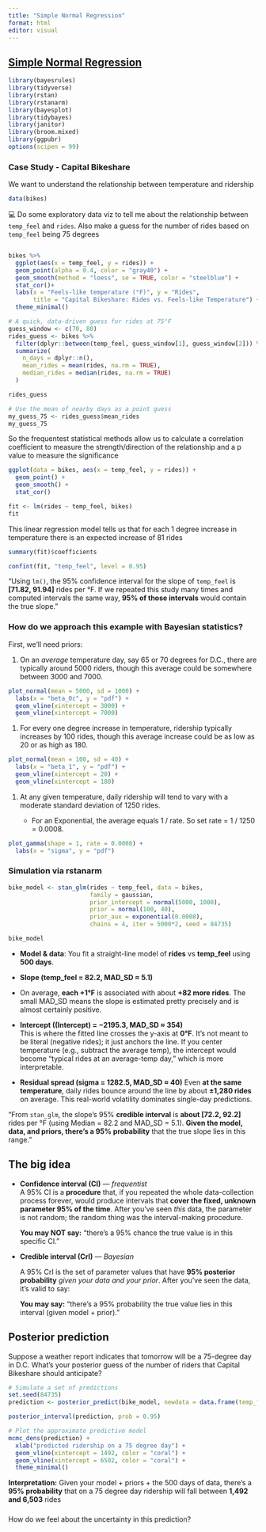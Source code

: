 ```yaml
---
title: "Simple Normal Regression"
format: html
editor: visual
---
```


## [Simple Normal Regression](https://www.bayesrulesbook.com/chapter-9#:~:text=Chapter%209-,Simple%20Normal%20Regression,-Welcome%20to%20Unit)

```r
library(bayesrules)
library(tidyverse)
library(rstan)
library(rstanarm)
library(bayesplot)
library(tidybayes)
library(janitor)
library(broom.mixed)
library(ggpubr)
options(scipen = 99)
```

### Case Study - Capital Bikeshare

We want to understand the relationship between temperature and ridership

```r
data(bikes)
```

💻 Do some exploratory data viz to tell me about the relationship between `temp_feel` and `rides`. Also make a guess for the number of rides based on `temp_feel` being 75 degrees

```r

```

```r
bikes %>%
  ggplot(aes(x = temp_feel, y = rides)) +
  geom_point(alpha = 0.4, color = "gray40") +
  geom_smooth(method = "loess", se = TRUE, color = "steelblue") +
  stat_cor()+
  labs(x = "Feels-like temperature (°F)", y = "Rides",
       title = "Capital Bikeshare: Rides vs. Feels-like Temperature") +
  theme_minimal()
```

```r
# A quick, data-driven guess for rides at 75°F
guess_window <- c(70, 80)
rides_guess <- bikes %>%
  filter(dplyr::between(temp_feel, guess_window[1], guess_window[2])) %>%
  summarize(
    n_days = dplyr::n(),
    mean_rides = mean(rides, na.rm = TRUE),
    median_rides = median(rides, na.rm = TRUE)
  )

rides_guess

# Use the mean of nearby days as a point guess
my_guess_75 <- rides_guess$mean_rides
my_guess_75
```

So the frequentest statistical methods allow us to calculate a correlation coefficient to measure the strength/direction of the relationship and a p value to measure the significance

```r
ggplot(data = bikes, aes(x = temp_feel, y = rides)) +
  geom_point() +
  geom_smooth() +
  stat_cor()
```

```r
fit <- lm(rides ~ temp_feel, bikes)
fit
```

This linear regression model tells us that for each 1 degree increase in temperature there is an expected increase of 81 rides

```r
summary(fit)$coefficients
```

```r
confint(fit, "temp_feel", level = 0.95) 
```

“Using `lm()`, the 95% confidence interval for the slope of `temp_feel` is **\[71.82, 91.94\]** rides per °F. If we repeated this study many times and computed intervals the same way, **95% of those intervals** would contain the true slope.”

### How do we approach this example with Bayesian statistics?

First, we'll need priors:

1.  On an *average* temperature day, say 65 or 70 degrees for D.C., there are typically around 5000 riders, though this average could be somewhere between 3000 and 7000.

```r
plot_normal(mean = 5000, sd = 1000) + 
  labs(x = "beta_0c", y = "pdf") +
  geom_vline(xintercept = 3000) +
  geom_vline(xintercept = 7000) 
```

1.  For every one degree increase in temperature, ridership typically increases by 100 rides, though this average increase could be as low as 20 or as high as 180.

```r
plot_normal(mean = 100, sd = 40) + 
  labs(x = "beta_1", y = "pdf") +
  geom_vline(xintercept = 20) +
  geom_vline(xintercept = 180) 
```

1.  At any given temperature, daily ridership will tend to vary with a moderate standard deviation of 1250 rides.

    -   For an Exponential, the average equals 1 / rate. So set rate = 1 / 1250 = 0.0008.

```r
plot_gamma(shape = 1, rate = 0.0008) + 
  labs(x = "sigma", y = "pdf")
```

### Simulation via rstanarm

```r
bike_model <- stan_glm(rides ~ temp_feel, data = bikes,
                       family = gaussian,
                       prior_intercept = normal(5000, 1000),
                       prior = normal(100, 40), 
                       prior_aux = exponential(0.0008),
                       chains = 4, iter = 5000*2, seed = 84735)
```

```r
bike_model
```

-   **Model & data**: You fit a straight-line model of **rides** vs **temp_feel** using **500 days**.

-   **Slope (temp_feel = 82.2, MAD_SD ≈ 5.1)**\

-   On average, **each +1°F** is associated with about **+82 more rides**. The small MAD_SD means the slope is estimated pretty precisely and is almost certainly positive.

-   **Intercept ((Intercept) = −2195.3, MAD_SD ≈ 354)**\
    This is where the fitted line crosses the y-axis at **0°F**. It’s not meant to be literal (negative rides); it just anchors the line. If you center temperature (e.g., subtract the average temp), the intercept would become “typical rides at an average-temp day,” which is more interpretable.

-   **Residual spread (sigma = 1282.5, MAD_SD ≈ 40)** Even **at the same temperature**, daily rides bounce around the line by about **±1,280 rides** on average. This real-world volatility dominates single-day predictions.

“From `stan_glm`, the slope’s 95% **credible interval** is **about \[72.2, 92.2\]** rides per °F (using Median = 82.2 and MAD_SD = 5.1). **Given the model, data, and priors, there’s a 95% probability** that the true slope lies in this range.”

## The big idea

-   **Confidence interval (CI)** — *frequentist*\
    A 95% CI is a **procedure** that, if you repeated the whole data-collection process forever, would produce intervals that **cover the fixed, unknown parameter 95% of the time**. After you’ve seen *this* data, the parameter is not random; the random thing was the interval-making procedure.\

    **You may NOT say:** “there’s a 95% chance the true value is in this specific CI.”

-   **Credible interval (CrI)** — *Bayesian*\

    A 95% CrI is the set of parameter values that have **95% posterior probability** *given your data and your prior*. After you’ve seen the data, it’s valid to say:\

    **You may say:** “there’s a 95% probability the true value lies in this interval (given model + prior).”

## Posterior prediction

Suppose a weather report indicates that tomorrow will be a 75-degree day in D.C. What’s your posterior guess of the number of riders that Capital Bikeshare should anticipate?

```r
# Simulate a set of predictions
set.seed(84735)
prediction <- posterior_predict(bike_model, newdata = data.frame(temp_feel = 75))
```

```r
posterior_interval(prediction, prob = 0.95)
```

```r
# Plot the approximate predictive model
mcmc_dens(prediction) + 
  xlab("predicted ridership on a 75 degree day") +
  geom_vline(xintercept = 1492, color = "coral") +
  geom_vline(xintercept = 6502, color = "coral") +
  theme_minimal()
```

**Interpretation:** Given your model + priors + the 500 days of data, there’s a **95% probability** that on a 75 degree day ridership will fall between **1,492 and 6,503** rides

### 

How do we feel about the uncertainty in this prediction?

